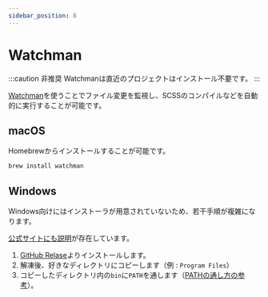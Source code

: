 ```yaml
---
sidebar_position: 8
---
```


# Watchman

:::caution 非推奨
Watchmanは直近のプロジェクトはインストール不要です。
:::

[Watchman](https://facebook.github.io/watchman/)を使うことでファイル変更を監視し、SCSSのコンパイルなどを自動的に実行することが可能です。


## macOS

Homebrewからインストールすることが可能です。

```bash
brew install watchman
```

## Windows

Windows向けにはインストーラが用意されていないため、若干手順が複雑になります。

[公式サイトにも説明](https://facebook.github.io/watchman/docs/install.html#binary-downloads-for-linux-macos-and-windows-beta)が存在しています。

1. [GitHub Relase](https://github.com/facebook/watchman/releases)よりインストールします。
2. 解凍後、好きなディレクトリにコピーします（例 : `Program Files`）
3. コピーしたディレクトリ内の`bin`に`PATH`を通します（[PATHの通し方の参考](https://helpdeskgeek.com/windows-10/add-windows-path-environment-variable/)）。